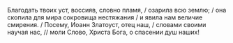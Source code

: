 Благодать твоих уст, воссияв, словно пламя, / озарила всю землю; / она скопила для мира сокровища нестяжания / и явила нам величие смирения. / Посему, Иоанн Златоуст, отец наш, / словами своими научая нас, // моли Слово, Христа Бога, о спасении душ наших!
